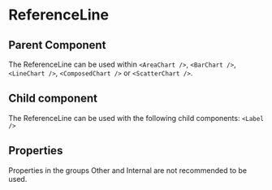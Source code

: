 
# ReferenceLine

<Meta of={ComponentStories} />

<Canvas>
  <Story name="API" of={ComponentStories} />
</Canvas>


## Parent Component

The ReferenceLine can be used within `<AreaChart />`, `<BarChart />`, `<LineChart />`, `<ComposedChart />` or `<ScatterChart />`.

## Child component

The ReferenceLine can be used with the following child components: `<Label />`

## Properties

Properties in the groups Other and Internal are not recommended to be used.

<Controls of={ComponentStories.API} />

